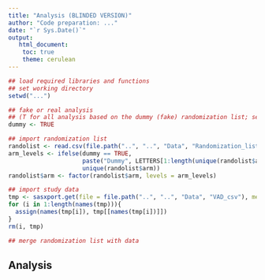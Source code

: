 ```yaml
---
title: "Analysis (BLINDED VERSION)"
author: "Code preparation: ..."
date: "`r Sys.Date()`"
output:
   html_document:
    toc: true
    theme: cerulean   
---
```


```r
## load required libraries and functions
## set working directory
setwd("...")

## fake or real analysis 
## (T for all analysis based on the dummy (fake) randomization list; set to F for the real analysis)
dummy <- TRUE

## import randomization list
randolist <- read.csv(file.path("..", "..", "Data", "Randomization_list", "xxx.csv"))
arm_levels <- ifelse(dummy == TRUE,
                     paste("Dummy", LETTERS[1:length(unique(randolist$arm))]),
                     unique(randolist$arm))
randolist$arm <- factor(randolist$arm, levels = arm_levels)

## import study data
tmp <- sasxport.get(file = file.path("..", "..", "Data", "VAD_csv"), method = "csv")
for (i in 1:length(names(tmp))){
  assign(names(tmp[i]), tmp[[names(tmp[i])]])
}
rm(i, tmp)

## merge randomization list with data
```

## Analysis